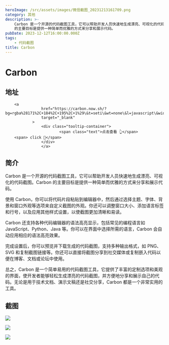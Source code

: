 ```yaml
---
heroImage: /src/assets/images/微信截图_20231213161709.png
category: 其他
description: >-
    Carbon 是一个开源的代码截图工具，它可以帮助开发人员快速地生成漂亮、可视化的代码截图。Carbon
    的主要目标是提供一种简单而优雅的方式来分享和展示代码。
pubDate: 2023-12-12T16:00:00.000Z
tags:
    - 代码截图
title: Carbon
---
```


# Carbon

## 地址

        <a
                    href="https://carbon.now.sh/?bg=rgba%28171%2C+184%2C+195%2C+1%29\&t=seti\&wt=none\&l=javascript\&width=680\&ds=true\&dsyoff=20px\&dsblur=68px\&wc=true\&wa=true\&pv=48px\&ph=32px\&ln=false\&fl=1\&fm=Hack\&fs=14px\&lh=133%25\&si=false\&es=2x\&wm=false"
                    target="_blank"
                >
                    <div class="tooltip-container">
                            <span class="text">点击查看 👆</span>
        <span> click 👋</span>
                    </div>
                    </a>
## 简介

Carbon 是一个开源的代码截图工具，它可以帮助开发人员快速地生成漂亮、可视化的代码截图。Carbon 的主要目标是提供一种简单而优雅的方式来分享和展示代码。

使用 Carbon，你可以将代码片段粘贴到编辑器中，然后通过选择主题、字体、背景和窗口外观等选项来自定义截图的外观。你还可以调整窗口大小、添加语言标签和行号，以及应用其他样式设置，以使截图更加清晰和易读。

Carbon 还支持各种代码编辑器的语法高亮显示，包括常见的编程语言如 JavaScript、Python、Java 等。你可以在界面中选择所需的语言，Carbon 会自动应用相应的语法高亮效果。

完成设置后，你可以预览并下载生成的代码截图，支持多种输出格式，如 PNG、SVG 和复制截图链接等。你还可以直接将截图分享到社交媒体或复制嵌入代码以便在博客、文档或论坛中使用。

总之，Carbon 是一个简单易用的代码截图工具，它提供了丰富的定制选项和美观的界面，使开发者能够轻松生成漂亮的代码截图，并方便地分享和展示自己的代码。无论是用于技术文档、演示文稿还是社交分享，Carbon 都是一个非常实用的工具。

## 截图

![](/src/assets/images/微信截图_20231213161709.png)

![](/src/assets/images/微信截图_20231213161715.png)

![](/src/assets/images/微信截图_20231213161724.png)
